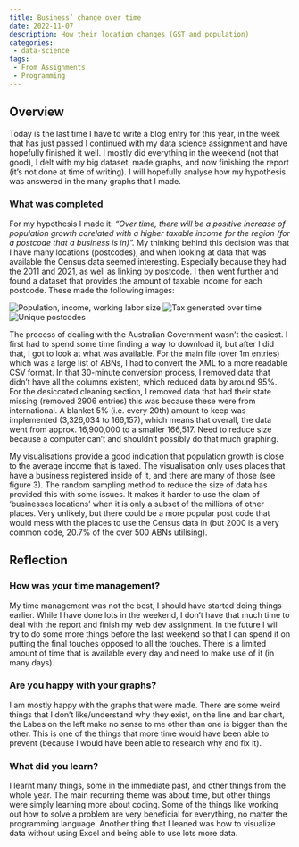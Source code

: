 ```yaml
---
title: Business’ change over time
date: 2022-11-07
description: How their location changes (GST and population) 
categories: 
 - data-science 
tags: 
 - From Assignments
 - Programming
---
```


## Overview

Today is the last time I have to write a blog entry for this year, in the week that has just passed I continued with my data science assignment and have hopefully finished it well. I mostly did everything in the weekend (not that good), I delt with my big dataset, made graphs, and now finishing the report (it’s not done at time of writing). I will hopefully analyse how my hypothesis was answered in the many graphs that I made.

### What was completed

For my hypothesis I made it: *“Over time, there will be a positive increase of population growth corelated with a higher taxable income for the region (for a postcode that a business is in)”.* My thinking behind this decision was that I have many locations (postcodes), and when looking at data that was available the Census data seemed interesting. Especially because they had the 2011 and 2021, as well as linking by postcode. I then went further and found a dataset that provides the amount of taxable income for each postcode. These made the following images:

![Population, income, working labor size](population_income_working_laborsize.png)
![Tax generated over time](tax_generated_over_time.png)
![Unique postcodes](unique_postcodes.png)

The process of dealing with the Australian Government wasn’t the easiest. I first had to spend some time finding a way to download it, but after I did that, I got to look at what was available. For the main file (over 1m entries) which was a large list of ABNs, I had to convert the XML to a more readable CSV format. In that 30-minute conversion process, I removed data that didn’t have all the columns existent, which reduced data by around 95%. For the desiccated cleaning section, I removed data that had their state missing (removed 2906 entries) this was because these were from international. A blanket 5% (i.e. every 20th) amount to keep was implemented (3,326,034 to 166,157), which means that overall, the data went from approx. 16,900,000 to a smaller 166,517. Need to reduce size because a computer can’t and shouldn’t possibly do that much graphing.

My visualisations provide a good indication that population growth is close to the average income that is taxed. The visualisation only uses places that have a business registered inside of it, and there are many of those (see figure 3). The random sampling method to reduce the size of data has provided this with some issues. It makes it harder to use the clam of ‘businesses locations’ when it is only a subset of the millions of other places. Very unlikely, but there could be a more popular post code that would mess with the places to use the Census data in (but 2000 is a very common code, 20.7% of the over 500 ABNs utilising).

## Reflection

### How was your time management?

My time management was not the best, I should have started doing things earlier. While I have done lots in the weekend, I don’t have that much time to deal with the report and finish my web dev assignment. In the future I will try to do some more things before the last weekend so that I can spend it on putting the final touches opposed to all the touches. There is a limited amount of time that is available every day and need to make use of it (in many days).

### Are you happy with your graphs?

I am mostly happy with the graphs that were made. There are some weird things that I don’t like/understand why they exist, on the line and bar chart, the Labes on the left make no sense to me other than one is bigger than the other. This is one of the things that more time would have been able to prevent (because I would have been able to research why and fix it).

### What did you learn?

I learnt many things, some in the immediate past, and other things from the whole year. The main recurring theme was about time, but other things were simply learning more about coding. Some of the things like working out how to solve a problem are very beneficial for everything, no matter the programming language. Another thing that I leaned was how to visualize data without using Excel and being able to use lots more data.

